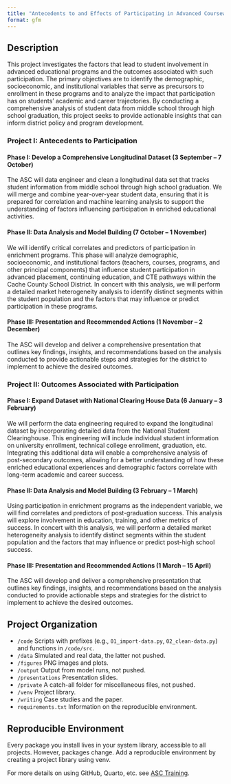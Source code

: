 ```yaml
---
title: "Antecedents to and Effects of Participating in Advanced Coursework"
format: gfm
---
```


## Description

This project investigates the factors that lead to student involvement in advanced educational programs and the outcomes associated with such participation. The primary objectives are to identify the demographic, socioeconomic, and institutional variables that serve as precursors to enrollment in these programs and to analyze the impact that participation has on students’ academic and career trajectories. By conducting a comprehensive analysis of student data from middle school through high school graduation, this project seeks to provide actionable insights that can inform district policy and program development.

### Project I: Antecedents to Participation

#### Phase I: Develop a Comprehensive Longitudinal Dataset (3 September – 7 October)

The ASC will data engineer and clean a longitudinal data set that tracks student information from middle school through high school graduation. We will merge and combine year-over-year student data, ensuring that it is prepared for correlation and machine learning analysis to support the understanding of factors influencing participation in enriched educational activities.

#### Phase II: Data Analysis and Model Building (7 October – 1 November)

We will identify critical correlates and predictors of participation in enrichment programs. This phase will analyze demographic, socioeconomic, and institutional factors (teachers, courses, programs, and other principal components) that influence student participation in advanced placement, continuing education, and CTE pathways within the Cache County School District. In concert with this analysis, we will perform a detailed market heterogeneity analysis to identify distinct segments within the student population and the factors that may influence or predict participation in these programs.

#### Phase III: Presentation and Recommended Actions (1 November – 2 December)

The ASC will develop and deliver a comprehensive presentation that outlines key findings, insights, and recommendations based on the analysis conducted to provide actionable steps and strategies for the district to implement to achieve the desired outcomes.

### Project II: Outcomes Associated with Participation

#### Phase I: Expand Dataset with National Clearing House Data (6 January – 3 February)

We will perform the data engineering required to expand the longitudinal dataset by incorporating detailed data from the National Student Clearinghouse. This engineering will include individual student information on university enrollment, technical college enrollment, graduation, etc. Integrating this additional data will enable a comprehensive analysis of post-secondary outcomes, allowing for a better understanding of how these enriched educational experiences and demographic factors correlate with long-term academic and career success.

#### Phase II: Data Analysis and Model Building (3 February – 1 March)

Using participation in enrichment programs as the independent variable, we will find correlates and predictors of post-graduation success. This analysis will explore involvement in education, training, and other metrics of success. In concert with this analysis, we will perform a detailed market heterogeneity analysis to identify distinct segments within the student population and the factors that may influence or predict post-high school success.

#### Phase III: Presentation and Recommended Actions (1 March – 15 April)

The ASC will develop and deliver a comprehensive presentation that outlines key findings, insights, and recommendations based on the analysis conducted to provide actionable steps and strategies for the district to implement to achieve the desired outcomes.

## Project Organization

- `/code` Scripts with prefixes (e.g., `01_import-data.py`, `02_clean-data.py`) and functions in `/code/src`.
- `/data` Simulated and real data, the latter not pushed.
- `/figures` PNG images and plots.
- `/output` Output from model runs, not pushed.
- `/presentations` Presentation slides.
- `/private` A catch-all folder for miscellaneous files, not pushed.
- `/venv` Project library.
- `/writing` Case studies and the paper.
- `requirements.txt` Information on the reproducible environment.

## Reproducible Environment

Every package you install lives in your system library, accessible to all projects. However, packages change. Add a reproducible environment by creating a project library using venv.

For more details on using GitHub, Quarto, etc. see [ASC Training](https://github.com/marcdotson/asc-training).
